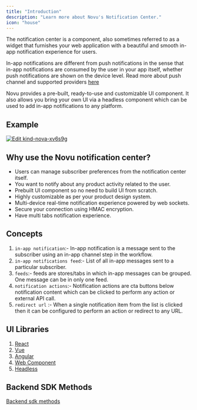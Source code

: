 ```yaml
---
title: "Introduction"
description: "Learn more about Novu's Notification Center."
icon: "house"
---
```


The notification center is a component, also sometimes referred to as a widget that furnishes your web application with a beautiful and smooth in-app notification experience for users.

In-app notifications are different from push notifications in the sense that in-app notifications are consumed by the user in your app itself, whether push notifications are shown on the device level. Read more about push channel and supported providers [here](/channels-and-providers/push/introduction)

Novu provides a pre-built, ready-to-use and customizable UI component. It also allows you bring your own UI via a headless component which can be used to add in-app notifications to any platform.

## Example

[![Edit kind-nova-xv6s9g](https://codesandbox.io/static/img/play-codesandbox.svg)](https://codesandbox.io/s/kind-nova-xv6s9g?fontsize=14&hidenavigation=1&theme=dark)

## Why use the Novu notification center?

- Users can manage subscriber preferences from the notification center itself.
- You want to notify about any product activity related to the user.
- Prebuilt UI component so no need to build UI from scratch.
- Highly customizable as per your product design system.
- Multi-device real-time notification experience powered by web sockets.
- Secure your connection using HMAC encryption.
- Have multi tabs notification experience.

## Concepts

1. `in-app notification`:- In-app notification is a message sent to the subscriber using an in-app channel step in the workflow.
2. `in-app notifications feed`:- List of all in-app messages sent to a particular subscriber.
3. `feeds`:- feeds are stores/tabs in which in-app messages can be grouped. One message can be in only one feed.
4. `notification actions`:- Notification actions are cta buttons below notification content which can be clicked to perform any action or external API call.
5. `redirect url` :- When a single notification item from the list is clicked then it can be configured to perform an action or redirect to any URL.

## UI Libraries

1. [React](/notification-center/client/react/get-started)
2. [Vue](/notification-center/client/vue)
3. [Angular](/notification-center/client/angular)
4. [Web Component](/notification-center/client/web-component)
5. [Headless](/notification-center/client/headless/get-started)

## Backend SDK Methods

[Backend sdk methods](/notification-center/backend/methods)
